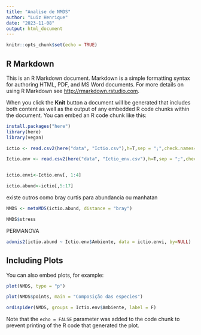 ```yaml
---
title: "Analise de NMDS"
author: "Luiz Henrique"
date: "2023-11-08"
output: html_document
---
```


```r
knitr::opts_chunk$set(echo = TRUE)
```

## R Markdown

This is an R Markdown document. Markdown is a simple formatting syntax for authoring HTML, PDF, and MS Word documents. For more details on using R Markdown see <http://rmarkdown.rstudio.com>.

When you click the **Knit** button a document will be generated that includes both content as well as the output of any embedded R code chunks within the document. You can embed an R code chunk like this:

```r
install.packages("here")
library(here)
library(vegan)

```

```r
ictio <- read.csv2(here("data", "Ictio.csv"),h=T,sep = ";",check.names=F)

Ictio.env <- read.csv2(here("data", "Ictio_env.csv"),h=T,sep = ";",check.names=F)


ictio.envi<-Ictio.env[, 1:4]

ictio.abund<-ictio[,5:17]
```

existe outros como bray curtis para abundancia ou manhatan

```r
NMDS <- metaMDS(ictio.abund, distance = "bray")
```

```r
NMDS$stress

```


PERMANOVA 
```r
adonis2(ictio.abund ~ Ictio.env$Ambiente, data = ictio.envi, by=NULL)
```

## Including Plots

You can also embed plots, for example:

```r
plot(NMDS, type = "p")
```
```r
plot(NMDS$points, main = "Composição das especies")

ordispider(NMDS, groups = Ictio.env$Ambiente, label = F)

```





Note that the `echo = FALSE` parameter was added to the code chunk to prevent printing of the R code that generated the plot.
